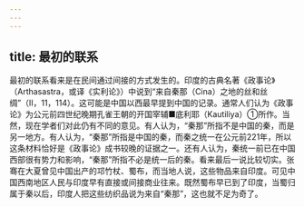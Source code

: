 ```yaml
---
---
---
```

title: 最初的联系
---



最初的联系看来是在民间通过间接的方式发生的。印度的古典名著《政事论》（Arthasastra，或译《实利论》）中说到“来自秦那（Cina）之地的丝和丝绸”（Ⅱ，11，114）。这可能是中国以西最早提到中国的记录。通常人们认为《政事论》为公元前四世纪晚期孔雀王朝的开国宰辅■底利耶（Kautiliya）①所作。当然，现在学者们对此仍有不同的意见。有人认为，“秦那”所指不是中国的秦，而是另一地方。有人认为，“秦那”所指是中国的秦，而秦之统一在公元前221年，所以这条材料恰好是《政事论》成书较晚的证据之一。还有人认为，秦统一前已在中国西部很有势力和影响，“秦那”所指不必是统一后的秦。看来最后一说比较切实。张骞在大夏曾见中国出产的邛竹杖、蜀布，而当地人说，这些物品来自印度。可见中国西南地区人民与印度早有直接或间接商业往来。既然蜀布早已到了印度，当蜀归属于秦以后，印度人把这些纺织品说为来自“秦那”，这也就不足为奇了。